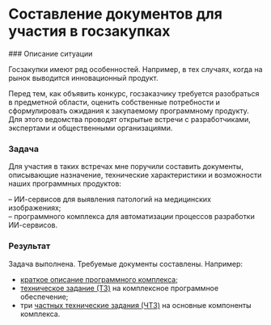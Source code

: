 
# Составление документов для участия в госзакупках

<Steps>
### Описание ситуации

Госзакупки имеют ряд особенностей. Например, в тех случаях, когда на рынок выводится инновационный продукт. 

Перед тем, как объявить конкурс, госзаказчику требуется разобраться в предметной области, оценить собственные потребности и сформулировать ожидания к закупаемому программному продукту. Для этого ведомства проводят открытые встречи с разработчиками, экспертами и общественными организациями.

### Задача

Для участия в таких встречах мне поручили составить документы, описывающие назначение, технические характеристики и возможности наших программных продуктов:

– ИИ-сервисов для выявления патологий на медицинских изображениях;  
– программного комплекса для автоматизации процессов разработки ИИ-сервисов.

### Результат

Задача выполнена. Требуемые документы составлены. Например:

- [краткое описание программного комплекса](#);
- [техническое задание (ТЗ)](#) на комплексное программное обеспечение;
- три [частных технические задания (ЧТЗ)](#) на основные компоненты комплекса.

</Steps>